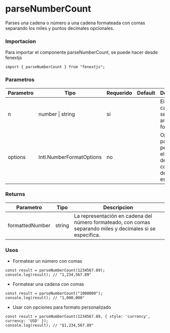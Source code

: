 # parseNumberCount

Parses una cadena o número a una cadena formateada con comas separando los miles y puntos decimales opcionales.

### Importacion

Para importar el componente parseNumberCount, se puede hacer desde fenextjs

```tsx copy
import { parseNumberCount } from "fenextjs";
```

### Parametros

| Parametro | Tipo | Requerido | Default | Descripcion |
| --------- | ---- | --------- | ------- | ----------- |
| n | number \| string | sí |  | El número o cadena que se debe analizar y formatear. |
| options | Intl.NumberFormatOptions | no |  | Opciones para personalizar el formato del número, como decimales, estilo, etc. |
### Returns

| Parametro | Tipo | Descripcion |
| --------- | ---- | ----------- |
| formattedNumber | string  | La representación en cadena del número formateado, con comas separando miles y decimales si se especifica. |
### Usos

- Formatear un número con comas

```tsx copy
const result = parseNumberCount(1234567.89);
console.log(result); // "1,234,567.89"
```

- Formatear una cadena con comas

```tsx copy
const result = parseNumberCount("1000000");
console.log(result); // "1,000,000"
```

- Usar con opciones para formato personalizado

```tsx copy
const result = parseNumberCount(1234567.89, { style: 'currency', currency: 'USD' });
console.log(result); // "$1,234,567.89"
```

